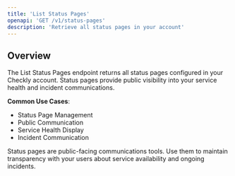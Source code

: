 ```yaml
---
title: 'List Status Pages'
openapi: 'GET /v1/status-pages'
description: 'Retrieve all status pages in your account'
---
```


## Overview

The List Status Pages endpoint returns all status pages configured in your Checkly account. Status pages provide public visibility into your service health and incident communications.

**Common Use Cases**:
- Status Page Management
- Public Communication
- Service Health Display
- Incident Communication

<Note>
Status pages are public-facing communications tools. Use them to maintain transparency with your users about service availability and ongoing incidents.
</Note>